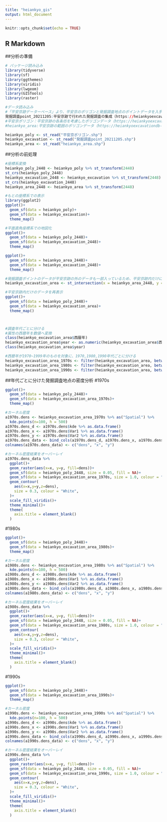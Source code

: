 ---
title: "heiankyo_gis"
output: html_document
---

```{r setup, include=FALSE}
knitr::opts_chunk$set(echo = TRUE)
```

## R Markdown

##分析の準備
```{r}
# パッケージ読み込み
library(tidyverse)
library(sf)
library(ggthemes)
library(viridis)
library(lwgeom)
library(GISTools)
library(raster)

#データ読み込み
#「平安京跡データーベース」より、平安京のポリゴンと発掘調査地点のポイントデータを入手し、読み込む。
発掘調査point_20211205:平安京跡で行われた発掘調査の集成（https://heiankyoexcavationdb-rstgis.hub.arcgis.com/datasets/f222501ec417445e872124a0f5d80125_0/about）
#平安京ポリゴン：平安京跡の各条坊を考慮したポリゴンデータ（https://heiankyoexcavationdb-rstgis.hub.arcgis.com/datasets/5672376f6bc64d0e9ac6eac0e6596ff8_1/about）
#heiankyo_area:平安京跡の範囲のポリゴンデータ（https://heiankyoexcavationdb-rstgis.hub.arcgis.com/datasets/b264882862ec4a9b8ed509dd3304655b_0/about）

heiankyo_poly <- st_read("平安京ポリゴン.shp")
heiankyo_excavation <- st_read("発掘調査point_20211205.shp")
heiankyo_area <- st_read("heiankyo_area.shp")
```

##分析の前処理
```{r}
#座標系変換
heiankyo_poly_2448 <- heiankyo_poly %>% st_transform(2448)
st_crs(heiankyo_poly_2448)
heiankyo_excavation_2448 <- heiankyo_excavation %>% st_transform(2448)
st_crs(heiankyo_excavation_2448)
heiankyo_area_2448 <- heiankyo_area %>% st_transform(2448)

#もとの座標系での表示
library(ggplot2)
ggplot()+
  geom_sf(data = heiankyo_poly)+
  geom_sf(data = heiankyo_excavation)+
  theme_map()

#平面直角座標系での地図化
ggplot()+
  geom_sf(data = heiankyo_poly_2448)+
  geom_sf(data = heiankyo_excavation_2448)+
  theme_map()

ggplot()+
  geom_sf(data = heiankyo_area_2448)+
  geom_sf(data = heiankyo_excavation_2448)+
  theme_map()

#発掘調査ポイントのデータが平安京跡の外のデータも一部入っているため、平安京跡内だけにする
heiankyo_excavation_area <- st_intersection(x = heiankyo_area_2448, y = heiankyo_excavation_2448)

#平安京跡内だけのデータを再表示
ggplot()+
  geom_sf(data = heiankyo_poly_2448)+
  geom_sf(data = heiankyo_excavation_area)+
  theme_map()



#調査年代ごとに分ける
#属性の西暦年を数値へ変換
class(heiankyo_excavation_area$西暦年)
heiankyo_excavation_area$year <- as.numeric(heiankyo_excavation_area$西暦年)
class(heiankyo_excavation_area$year)

#西暦年が1970~1999年のものを対象に、1970,1980,1990年代ごとに分ける
heiankyo_excavation_area_1970s <- filter(heiankyo_excavation_area, between(heiankyo_excavation_area$year,1970,1979))
heiankyo_excavation_area_1980s <- filter(heiankyo_excavation_area, between(heiankyo_excavation_area$year,1980,1989))
heiankyo_excavation_area_1990s <- filter(heiankyo_excavation_area, between(heiankyo_excavation_area$year,1990,1999))
```

##年代ごとに分けた発掘調査地点の密度分析
#1970s
```{r}
ggplot()+
  geom_sf(data = heiankyo_poly_2448)+
  geom_sf(data = heiankyo_excavation_area_1970s)+
  theme_map()

#カーネル密度
a1970s.dens <- heiankyo_excavation_area_1970s %>% as("Spatial") %>% 
  kde.points(n=100, h = 500)
a1970s.dens_d <- a1970s.dens$kde %>% as.data.frame()
a1970s.dens_x <- a1970s.dens$Var1 %>% as.data.frame()
a1970s.dens_y <- a1970s.dens$Var2 %>% as.data.frame()
a1970s.dens_data <- bind_cols(a1970s.dens_d, a1970s.dens_x, a1970s.dens_y)
colnames(a1970s.dens_data) <- c("dens", "x", "y")

#カーネル密度結果をオーバーレイ
a1970s.dens_data %>% 
  ggplot()+
  geom_raster(aes(x=x, y=y, fill=dens))+
  geom_sf(data = heiankyo_poly_2448, size = 0.05, fill = NA)+
  geom_sf(data = heiankyo_excavation_area_1970s, size = 1.0, colour = "Red")+
  geom_contour(
    aes(x=x,y=y,z=dens),
    size = 0.3, colour = "White",
  )+
  scale_fill_viridis()+
  theme_minimal()+
  theme(
    axis.title = element_blank()
  )

```

#1980s
```{r}
ggplot()+
  geom_sf(data = heiankyo_poly_2448)+
  geom_sf(data = heiankyo_excavation_area_1980s)+
  theme_map()

#カーネル密度
a1980s.dens <- heiankyo_excavation_area_1980s %>% as("Spatial") %>% 
  kde.points(n=100, h = 500)
a1980s.dens_d <- a1980s.dens$kde %>% as.data.frame()
a1980s.dens_x <- a1980s.dens$Var1 %>% as.data.frame()
a1980s.dens_y <- a1980s.dens$Var2 %>% as.data.frame()
a1980s.dens_data <- bind_cols(a1980s.dens_d, a1980s.dens_x, a1980s.dens_y)
colnames(a1980s.dens_data) <- c("dens", "x", "y")

#カーネル密度結果をオーバーレイ
a1980s.dens_data %>% 
  ggplot()+
  geom_raster(aes(x=x, y=y, fill=dens))+
  geom_sf(data = heiankyo_poly_2448, size = 0.05, fill = NA)+
  geom_sf(data = heiankyo_excavation_area_1980s, size = 1.0, colour = "White")+
  geom_contour(
    aes(x=x,y=y,z=dens),
    size = 0.3, colour = "White",
  )+
  scale_fill_viridis()+
  theme_minimal()+
  theme(
    axis.title = element_blank()
  )
```

#1990s
```{r}
ggplot()+
  geom_sf(data = heiankyo_poly_2448)+
  geom_sf(data = heiankyo_excavation_area_1990s)+
  theme_map()

#カーネル密度
a1990s.dens <- heiankyo_excavation_area_1990s %>% as("Spatial") %>% 
  kde.points(n=100, h = 500)
a1990s.dens_d <- a1990s.dens$kde %>% as.data.frame()
a1990s.dens_x <- a1990s.dens$Var1 %>% as.data.frame()
a1990s.dens_y <- a1990s.dens$Var2 %>% as.data.frame()
a1990s.dens_data <- bind_cols(a1990s.dens_d, a1990s.dens_x, a1990s.dens_y)
colnames(a1990s.dens_data) <- c("dens", "x", "y")

#カーネル密度結果をオーバーレイ
a1990s.dens_data %>% 
  ggplot()+
  geom_raster(aes(x=x, y=y, fill=dens))+
  geom_sf(data = heiankyo_poly_2448, size = 0.05, fill = NA)+
  geom_sf(data = heiankyo_excavation_area_1990s, size = 1.0, colour = "Red")+
  geom_contour(
    aes(x=x,y=y,z=dens),
    size = 0.3, colour = "White",
  )+
  scale_fill_viridis()+
  theme_minimal()+
  theme(
    axis.title = element_blank()
  )
```




